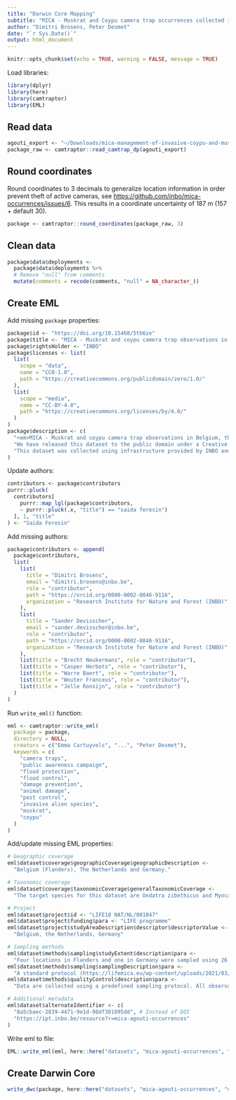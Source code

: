 ```yaml
---
title: "Darwin Core Mapping"
subtitle: "MICA - Muskrat and Coypu camera trap occurrences collected in Belgium, the Netherlands and Germany"
author: "Dimitri Brosens, Peter Desmet"
date: "`r Sys.Date()`"
output: html_document  
---
```


```r
knitr::opts_chunk$set(echo = TRUE, warning = FALSE, message = TRUE)
```

Load libraries:

```r
library(dplyr)
library(here)
library(camtraptor)
library(EML)
```

## Read data

```r
agouti_export <- "~/Downloads/mica-management-of-invasive-coypu-and-muskrat-in-europe-20230601061026/datapackage.json"
package_raw <- camtraptor::read_camtrap_dp(agouti_export)
```
## Round coordinates

Round coordinates to 3 decimals to generalize location information in order prevent theft of active cameras, see <https://github.com/inbo/mica-occurrences/issues/6>. This results in a coordinate uncertainty of 187 m (157 + default 30).

```r
package <- camtraptor::round_coordinates(package_raw, 3)
```

## Clean data

```r
package$data$deployments <- 
  package$data$deployments %>%
  # Remove "null" from comments
  mutate(comments = recode(comments, "null" = NA_character_))
```

## Create EML

Add missing `package` properties:

```r
package$id <- "https://doi.org/10.15468/5tb6ze"
package$title <- "MICA - Muskrat and coypu camera trap observations in Belgium, the Netherlands and Germany"
package$rightsHolder <- "INBO"
package$licenses <- list(
  list(
    scope = "data",
    name = "CC0-1.0",
    path = "https://creativecommons.org/publicdomain/zero/1.0/"
  ),
  list(
    scope = "media",
    name = "CC-BY-4.0",
    path = "https://creativecommons.org/licenses/by/4.0/"
  )
)
package$description <- c(
  "<em>MICA - Muskrat and coypu camera trap observations in Belgium, the Netherlands and Germany</em> is an occurrence dataset published by the Research Institute of Nature and Forest (INBO). It is part of the LIFE project MICA, in which innovative techniques are tested for a more efficient control of muskrat and coypu populations, both invasive species. The dataset contains camera trap observations of muskrat and coypu, as well as many other observed species. Issues with the dataset can be reported at <a href=\"https://github.com/inbo/mica-occurrences/issues\">https://github.com/inbo/mica-occurrences/issues</a>",
  "We have released this dataset to the public domain under a Creative Commons Zero waiver. We would appreciate it if you follow the INBO norms for data use (https://www.inbo.be/en/norms-data-use) when using the data. If you have any questions regarding this dataset, don't hesitate to contact us via the contact information provided in the metadata or via opendata@inbo.be.",
  "This dataset was collected using infrastructure provided by INBO and funded by Research Foundation - Flanders (FWO) as part of the Belgian contribution to LifeWatch. The data were collected as part of the MICA project, which received funding from the European Union’s LIFE Environment sub-programme under the grant agreement LIFE18 NAT/NL/001047. The dataset was published with funding from Stichting NLBIF - Netherlands Biodiversity Information Facility."
)
```

Update authors:

```r
contributors <- package$contributors
purrr::pluck(
  contributors[
    purrr::map_lgl(package$contributors,
    ~ purrr::pluck(.x, "title") == "saida feresin")
  ], 1, "title"
) <- "Saida Feresin"
```

Add missing authors:

```r
package$contributors <- append(
  package$contributors,
  list(
    list(
      title = "Dimitri Brosens",
      email = "dimitri.brosens@inbo.be",
      role = "contributor",
      path = "https://orcid.org/0000-0002-0846-9116",
      organization = "Research Institute for Nature and Forest (INBO)"
    ),
    list(
      title = "Sander Devisscher",
      email = "sander.devisscher@inbo.be",
      role = "contributor",
      path = "https://orcid.org/0000-0002-0846-9116",
      organization = "Research Institute for Nature and Forest (INBO)"
    ),
    list(title = "Brecht Neukermans", role = "contributor"),
    list(title = "Casper Herbots", role = "contributor"),
    list(title = "Warre Baert", role = "contributor"),
    list(title = "Wouter Franceus", role = "contributor"),
    list(title = "Jelle Ronsijn", role = "contributor")
  )
)
```

Run `write_eml()` function:

```r
eml <- camtraptor::write_eml(
  package = package,
  directory = NULL,
  creators = c("Emma Cartuyvels", "...", "Peter Desmet"),
  keywords = c(
    "camera traps",
    "public awareness campaign",
    "flood protection",
    "flood control",
    "damage prevention",
    "animal damage",
    "pest control",
    "invasive alien species",
    "muskrat",
    "coypu"
  )
)
```

Add/update missing EML properties:

```r
# Geographic coverage
eml$dataset$coverage$geographicCoverage$geographicDescription <-
  "Belgium (Flanders), The Netherlands and Germany."

# Taxonomic coverage
eml$dataset$coverage$taxonomicCoverage$generalTaxonomicCoverage <-
  "The target species for this dataset are Ondatra zibethicus and Myocastor coypus, but many other species have been observed as well."

# Project
eml$dataset$project$id <- "LIFE18 NAT/NL/001047"
eml$dataset$project$funding$para <- "LIFE programme"
eml$dataset$project$studyAreaDescription$descriptor$descriptorValue <- 
  "Belgium, the Netherlands, Germany"

# Sampling methods
eml$dataset$methods$sampling$studyExtent$description$para <-
  "Four locations in Flanders and one in Germany were sampled using 26 camera traps in Flanders and 7 in Germany. These camera traps were located in areas where the presence of muskrat and/or coypu was suspected. The camera traps are motion triggered and therefore also collected images of other animals found in these locations."
eml$dataset$methods$sampling$samplingDescription$para <-
  "A standard protocol (https://lifemica.eu/wp-content/uploads/2021/03/Protocol-camera-traps.pdf) was followed to choose the location for the traps. The setup of camera traps was standardised for water habitat. Subsequently, 33 camera traps were deployed in four locations in Flanders and one in Germany. Once a month images were collected from the camera traps and uploaded to Agouti. Project members scored the images in Agouti."
eml$dataset$methods$qualityControl$description$para <-
  "Data are collected using a predefined sampling protocol. All observations of muskrats, coypu, brown rats and European water voles are cross-validated by experienced project members."

# Additional metadata
eml$dataset$alternateIdentifier <- c(
  "8a5cbaec-2839-4471-9e1d-98df301095dd", # Instead of DOI
  "https://ipt.inbo.be/resource?r=mica-agouti-occurrences"
)
```

Write eml to file:

```r
EML::write_eml(eml, here::here("datasets", "mica-agouti-occurrences", "data", "processed", "eml.xml"))
```

## Create Darwin Core

```r
write_dwc(package, here::here("datasets", "mica-agouti-occurrences", "data", "processed"))
```

